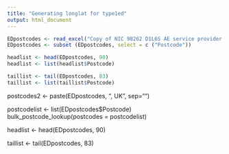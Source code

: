 ```yaml
---
title: "Generating longlat for type1ed"
output: html_document
---
```

<!--- download data from here: https://www.whatdotheyknow.com/request/addresses_of_major_type_1_ae_dep_2 --->

``` r
EDpostcodes <- read_excel("Copy of NIC 98262 D1L6S AE service provider with trust names.xlsx")
EDpostcodes <- subset (EDpostcodes, select = c ("Postcode"))
```


``` r
headlist <- head(EDpostcodes, 90)
headlist <- list(headlist$Postcode)

taillist <- tail(EDpostcodes, 83)
taillist <- list(taillist$Postcode)
```

postcodes2 <- paste(EDpostcodes, ", UK", sep="")

postcodelist <- list(EDpostcodes$Postcode)
bulk_postcode_lookup(postcodes = postcodelist)

headlist <- head(EDpostcodes, 90)

taillist <- tail(EDpostcodes, 83)